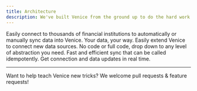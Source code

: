 ```yaml
---
title: Architecture
description: We've built Venice from the ground up to do the hard work for you.
---
```


<CardGroup>
  <Card title="Financial data, fast" icon="money-bill-transfer">
    Easily connect to thousands of financial institutions to automatically or manually sync data into Venice.
  </Card>
  <Card title="Pipelines" icon="bars-staggered">
    Your data, your way. Easily extend Venice to connect new data sources.
  </Card>
  <Card title="Flexible architecture" icon="sitemap">
    No code or full code, drop down to any level of abstraction you need.
  </Card>
  <Card title="Incremental sync" icon="rotate">
    Fast and efficient sync that can be called idempotently.
  </Card>
  <Card title="Webhook handling" icon="circle-nodes">
    Get connection and data updates in real time.
  </Card>
</CardGroup>

---

<Card title="Contribute on GitHub" icon="github" href="https://github.com/usevenice/venice">
Want to help teach Venice new tricks? We welcome pull requests & feature requests!
</Card>